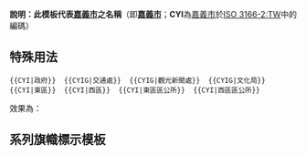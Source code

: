 <includeonly><!-- 在這裡加入模板的保護標識 --></includeonly><noinclude>{{Documentation subpage}}</noinclude>
<!-- 在本行下編輯模板說明 -->

'''說明：此模板代表[[嘉義市]]之名稱'''（即'''[[嘉義市]]'''；'''CYI'''為[[嘉義市]]於[[ISO 3166-2:TW]]中的編碼）

== 特殊用法 ==
<pre>{{CYI|政府}}  {{CYIG|交通處}}  {{CYIG|觀光新聞處}}  {{CYIG|文化局}}  {{CYI|東區}}  {{CYI|西區}}  {{CYI|東區區公所}}  {{CYI|西區區公所}}</pre>
效果為：{{CYI|政府}}  {{CYIG|交通處}}  {{CYIG|觀光新聞處}}  {{CYIG|文化局}}  {{CYI|東區}}  {{CYI|西區}}  {{CYI|東區區公所}}  {{CYI|西區區公所}}

== 系列旗幟標示模板 ==
{{Chiayi City-all}}